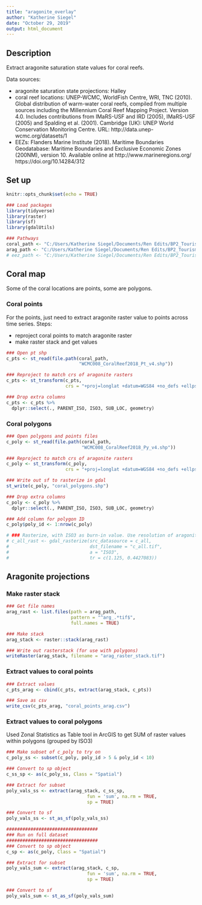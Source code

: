 ```yaml
---
title: "aragonite_overlay"
author: "Katherine Siegel"
date: "October 29, 2019"
output: html_document
---
```


## Description
Extract aragonite saturation state values for coral reefs. 

Data sources:  

* aragonite saturation state projections: Halley  
* coral reef locations: UNEP-WCMC, WorldFish Centre, WRI, TNC (2010). Global distribution of warm-water coral reefs, compiled from multiple sources including the Millennium Coral Reef Mapping Project. Version 4.0. Includes contributions from IMaRS-USF and IRD (2005), IMaRS-USF (2005) and Spalding et al. (2001). Cambridge (UK): UNEP World Conservation Monitoring Centre. URL: http://data.unep-wcmc.org/datasets/1  
* EEZs: Flanders Marine Institute (2018). Maritime Boundaries Geodatabase: Maritime Boundaries and Exclusive Economic Zones (200NM), version 10. Available online at http://www.marineregions.org/ https://doi.org/10.14284/312

## Set up
```r
knitr::opts_chunk$set(echo = TRUE)

### Load packages
library(tidyverse)
library(raster)
library(sf)
library(gdalUtils)

### Pathways
coral_path <- "C:/Users/Katherine Siegel/Documents/Ren Edits/BP2_Tourism/14_001_WCMC008_CoralReefs2018_v4/01_Data"
arag_path <- "C:/Users/Katherine Siegel/Documents/Ren Edits/BP2_Tourism/Saturation"
# eez_path <- "C:/Users/Katherine Siegel/Documents/Ren Edits/BP2_Tourism/eez"
```

## Coral map
Some of the coral locations are points, some are polygons. 

### Coral points
For the points, just need to extract aragonite raster value to points across time series. Steps:  

* reproject coral points to match aragonite raster  
* make raster stack and get values  
```r
### Open pt shp
c_pts <- st_read(file.path(coral_path, 
                           "WCMC008_CoralReef2018_Pt_v4.shp"))

### Reproject to match crs of aragonite rasters
c_pts <- st_transform(c_pts, 
                      crs = "+proj=longlat +datum=WGS84 +no_defs +ellps=WGS84 +towgs84=0,0,0")

### Drop extra columns
c_pts <- c_pts %>%
  dplyr::select(., PARENT_ISO, ISO3, SUB_LOC, geometry)
```

### Coral polygons
```r
### Open polygons and points files
c_poly <- st_read(file.path(coral_path,
                            "WCMC008_CoralReef2018_Py_v4.shp"))

### Reproject to match crs of aragonite rasters
c_poly <- st_transform(c_poly, 
                      crs = "+proj=longlat +datum=WGS84 +no_defs +ellps=WGS84 +towgs84=0,0,0")

### Write out sf to rasterize in gdal
st_write(c_poly, "coral_polygons.shp")

### Drop extra columns
c_poly <- c_poly %>%
  dplyr::select(., PARENT_ISO, ISO3, SUB_LOC, geometry)

### Add column for polygon ID
c_poly$poly_id <- 1:nrow(c_poly)

# ### Rasterize, with ISO3 as burn-in value. Use resolution of aragonite saturation layers (1.125, 0.4427083  (x, y))
# c_all_rast <- gdal_rasterize(src_datasource = c_all, 
#                              dst_filename = "c_all.tif",
#                              a = "ISO3",
#                              tr = c(1.125, 0.4427083))

```

## Aragonite projections
### Make raster stack
```r
### Get file names
arag_rast <- list.files(path = arag_path,
                        pattern = "^arg_.*tif$",
                        full.names = TRUE)

### Make stack
arag_stack <- raster::stack(arag_rast)

### Write out rasterstack (for use with polygons)
writeRaster(arag_stack, filename = "arag_raster_stack.tif")
```

### Extract values to coral points
```r
### Extract values
c_pts_arag <- cbind(c_pts, extract(arag_stack, c_pts))

### Save as csv
write_csv(c_pts_arag, "coral_points_arag.csv")
```

### Extract values to coral polygons
Used Zonal Statistics as Table tool in ArcGIS to get SUM of raster values within polygons (grouped by ISO3)
```r
### Make subset of c_poly to try on
c_poly_ss <- subset(c_poly, poly_id > 5 & poly_id < 10)

### Convert to sp object
c_ss_sp <- as(c_poly_ss, Class = "Spatial")

### Extract for subset
poly_vals_ss <- extract(arag_stack, c_ss_sp,
                              fun = 'sum', na.rm = TRUE,
                              sp = TRUE)

### Convert to sf 
poly_vals_ss <- st_as_sf(poly_vals_ss)

##################################
### Run on full dataset
##################################
### Convert to sp object
c_sp <- as(c_poly, Class = "Spatial")

### Extract for subset
poly_vals_sum <- extract(arag_stack, c_sp,
                              fun = 'sum', na.rm = TRUE,
                              sp = TRUE)

### Convert to sf 
poly_vals_sum <- st_as_sf(poly_vals_sum)
```


